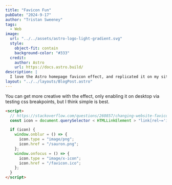 ```yaml
---
title: "Favicon Fun"
pubDate: "2024-9-17"
author: "Tristan Sweeney"
tags:
  - Web
image:
  url: "../../assets/astro-logo-light-gradient.svg"
  style:
    object-fit: contain
    background-color: "#333"
  credit:
    author: Astro
    url: https://docs.astro.build/
description: |
  I love the Astro homepage favicon effect, and replicated it on my site.
layout: "../../layouts/BlogPost.astro"
---
```


You can get more creative with the effect, only enabling it on desktop via testing
css breakpoints, but I think simple is best.

```html
<script>
  // https://stackoverflow.com/questions/260857/changing-website-favicon-dynamically/260876%23260876
  const icon = document.querySelector < HTMLLinkElement > "link[rel~='icon']";

  if (icon) {
    window.onblur = () => {
      icon.type = "image/png";
      icon.href = "/sauron.png";
    };
    window.onfocus = () => {
      icon.type = "image/x-icon";
      icon.href = "/favicon.ico";
    };
  }
</script>
```
